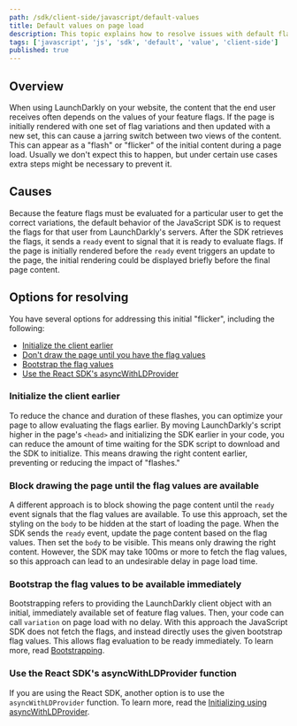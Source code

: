 ```yaml
---
path: /sdk/client-side/javascript/default-values
title: Default values on page load
description: This topic explains how to resolve issues with default flag variations displaying.
tags: ['javascript', 'js', 'sdk', 'default', 'value', 'client-side']
published: true
---
```


## Overview

When using LaunchDarkly on your website, the content that the end user receives often depends on the values of your feature flags. If the page is initially rendered with one set of flag variations and then updated with a new set, this can cause a jarring switch between two views of the content. This can appear as a "flash" or "flicker" of the initial content during a page load. Usually we don't expect this to happen, but under certain use cases extra steps might be necessary to prevent it.

## Causes

Because the feature flags must be evaluated for a particular user to get the correct variations, the default behavior of the JavaScript SDK is to request the flags for that user from LaunchDarkly's servers. After the SDK retrieves the flags, it sends a `ready` event to signal that it is ready to evaluate flags. If the page is initially rendered before the `ready` event triggers an update to the page, the initial rendering could be displayed briefly before the final page content.

## Options for resolving

You have several options for addressing this initial "flicker", including the following:

* [Initialize the client earlier](#initialize-the-client-earlier)
* [Don't draw the page until you have the flag values](#block-drawing-the-page-until-the-flag-values-are-available)
* [Bootstrap the flag values](#bootstrap-the-flag-values-to-be-available-immediately)
* [Use the React SDK's asyncWithLDProvider](#use-the-react-sdks-asyncwithldprovider-function)

### Initialize the client earlier

To reduce the chance and duration of these flashes, you can optimize your page to allow evaluating the flags earlier. By moving LaunchDarkly's script higher in the page's `<head>` and initializing the SDK earlier in your code, you can reduce the amount of time waiting for the SDK script to download and the SDK to initialize. This means drawing the right content earlier, preventing or reducing the impact of "flashes."

### Block drawing the page until the flag values are available

A different approach is to block showing the page content until the `ready` event signals that the flag values are available. To use this approach, set the styling on the `body` to be hidden at the start of loading the page. When the SDK sends the `ready` event, update the page content based on the flag values. Then set the `body` to be visible. This means only drawing the right content. However, the SDK may take 100ms or more to fetch the flag values, so this approach can lead to an undesirable delay in page load time.

### Bootstrap the flag values to be available immediately

Bootstrapping refers to providing the LaunchDarkly client object with an initial, immediately available set of feature flag values. Then, your code can call `variation` on page load with no delay. With this approach the JavaScript SDK does not fetch the flags, and instead directly uses the given bootstrap flag values. This allows flag evaluation to be ready immediately. To learn more, read [Bootstrapping](/sdk/features/bootstrapping#javascript).

### Use the React SDK's asyncWithLDProvider function

If you are using the React SDK, another option is to use the `asyncWithLDProvider` function. To learn more, read the [Initializing using asyncWithLDProvider](/sdk/client-side/react/react-web#initializing-using-asyncwithldprovider).
